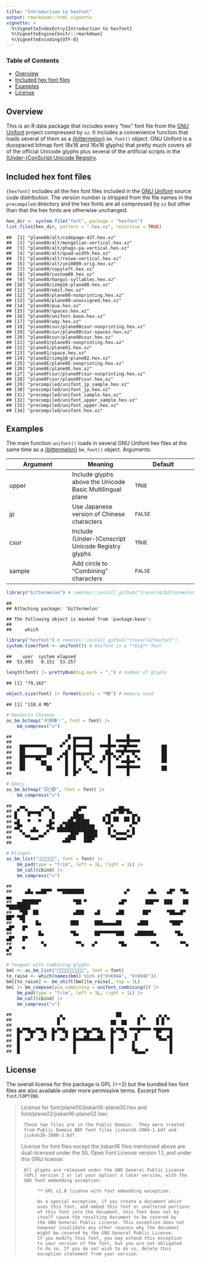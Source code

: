 ```yaml
---
title: "Introduction to hexfont"
output: rmarkdown::html_vignette
vignette: >
  %\VignetteIndexEntry{Introduction to hexfont}
  %\VignetteEngine{knitr::rmarkdown}
  %\VignetteEncoding{UTF-8}
---
```


### Table of Contents

* [Overview](#overview)
* [Included hex font files](#hex)
* [Examples](#examples)
* [License](#license)

## <a name="overview">Overview</a>

This is an R data package that includes every "hex" font file from the [GNU Unifont](http://unifoundry.com/unifont/index.html) project compressed by `xz`.  It includes a convenience function that loads several of them as a [{bittermelon}](https://github.com/trevorld/bittermelon) `bm_font()` object.  GNU Unifont is a duospaced bitmap font (8x16 and 16x16 glyphs) that pretty much covers all of the official Unicode glyphs plus several of the artificial scripts in the [(Under-)ConScript Unicode Registry](http://www.kreativekorp.com/ucsur/).

## <a name="hex">Included hex font files</a>

`{hexfont}` includes all the hex font files included in the [GNU Unifont](http://unifoundry.com/unifont/index.html)
source code distribution.  The version number is stripped from the file names in the `precompiled` directory and
the hex fonts are all compressed by `xz` but other than that the hex fonts are otherwise unchanged.


```r
hex_dir <- system.file("font", package = "hexfont")
list.files(hex_dir, pattern = ".hex.xz", recursive = TRUE)
```

```
##  [1] "plane00/alt/codepage-437.hex.xz"           
##  [2] "plane00/alt/mongolian-vertical.hex.xz"     
##  [3] "plane00/alt/phags-pa-vertical.hex.xz"      
##  [4] "plane00/alt/quad-width.hex.xz"             
##  [5] "plane00/alt/reiwa-vertical.hex.xz"         
##  [6] "plane00/alt/uni0009-orig.hex.xz"           
##  [7] "plane00/copyleft.hex.xz"                   
##  [8] "plane00/custom00.hex.xz"                   
##  [9] "plane00/hangul-syllables.hex.xz"           
## [10] "plane00/izmg16-plane00.hex.xz"             
## [11] "plane00/omit.hex.xz"                       
## [12] "plane00/plane00-nonprinting.hex.xz"        
## [13] "plane00/plane00-unassigned.hex.xz"         
## [14] "plane00/pua.hex.xz"                        
## [15] "plane00/spaces.hex.xz"                     
## [16] "plane00/unifont-base.hex.xz"               
## [17] "plane00/wqy.hex.xz"                        
## [18] "plane00csur/plane00csur-nonprinting.hex.xz"
## [19] "plane00csur/plane00csur-spaces.hex.xz"     
## [20] "plane00csur/plane00csur.hex.xz"            
## [21] "plane01/plane01-nonprinting.hex.xz"        
## [22] "plane01/plane01.hex.xz"                    
## [23] "plane01/space.hex.xz"                      
## [24] "plane02/izmg16-plane02.hex.xz"             
## [25] "plane0E/plane0E-nonprinting.hex.xz"        
## [26] "plane0E/plane0E.hex.xz"                    
## [27] "plane0Fcsur/plane0Fcsur-nonprinting.hex.xz"
## [28] "plane0Fcsur/plane0Fcsur.hex.xz"            
## [29] "precompiled/unifont_jp_sample.hex.xz"      
## [30] "precompiled/unifont_jp.hex.xz"             
## [31] "precompiled/unifont_sample.hex.xz"         
## [32] "precompiled/unifont_upper_sample.hex.xz"   
## [33] "precompiled/unifont_upper.hex.xz"          
## [34] "precompiled/unifont.hex.xz"
```

## <a name="examples">Examples</a>

The main function `unifont()` loads in several GNU Unifont hex files at the same time as a [{bittermelon}](https://github.com/trevorld/bittermelon) `bm_font()` object.  Arguments:

| Argument | Meaning | Default |
--- | --- | ---
| upper | Include glyphs above the Unicode Basic Multilingual plane | `TRUE` | 
| jp | Use Japanese version of Chinese characters | `FALSE` | 
| csur | Include (Under-)Conscript Unicode Registry glyphs | `TRUE` |
| sample | Add circle to "Combining" characters | `FALSE` | 


```r
library("bittermelon") # remotes::install_github("trevorld/bittermelon")
```

```
## 
## Attaching package: 'bittermelon'
```

```
## The following object is masked from 'package:base':
## 
##     which
```

```r
library("hexfont") # remotes::install_github("trevorld/hexfont")
system.time(font <- unifont()) # Unifont is a **big** font
```

```
##    user  system elapsed 
##  53.093   0.151  53.257
```

```r
length(font) |> prettyNum(big.mark = ",") # number of glyphs
```

```
## [1] "79,162"
```

```r
object.size(font) |> format(units = "MB") # memory used
```

```
## [1] "118.4 Mb"
```

```r
# Mandarin Chinese
as_bm_bitmap("Ｒ很棒！", font = font) |>
    bm_compress("v")
```

```
##                     █ ▄▄▄▄▄▄▄      █      █                     
##                   ▄▀  █     █      █  ▀▀▀▀█▀▀▀▀                 
##   ██▀▀▀▀▀▀▀▀▄▄   ▀  █ █▀▀▀▀▀█   ▀▀▀█▀▀ ▀▀█▀▀▀▀         ██       
##   ██        ██    ▄█  █▄▄▄▄▄█     ██▄ ▀▀█▀▀▀█▀▀        ██       
##   ██▀▀▀▀██▀▀    ▄▀ █  █  █  ▄▀   █ █ ▀▄▀  █  ▀▄        ██       
##   ██      ██       █  █   █▀    ▀  █    ▀▀█▀▀          ▀▀       
##   ██        ██     █  █ ▄  ▀▄      █  ▀▀▀▀█▀▀▀▀        ██       
##                    █  █▀     ▀▀    █      █
```

```r
# Emoji
as_bm_bitmap("🐭🐲🐵", font = font) |>
    bm_compress("v")
```

```
##   ▄▄       ▄▄           ▄▄▄            ▄▄       
## ▄▀  ▀▄▄▄▄▄▀  ▀▄       ▄█▀           ▄█▀██▀█▄    
## █    ▀   ▀    █      ▄████       ▄▀█ ▄▄  ▄▄ █▀▄ 
## ▄█   ▀   ▀   █▄   ▄▄██▄█████     ▀▄█ ▀▀  ▀▀ █▄▀ 
## ▄█▀    ▄    ▀█▄ ▄█▄███████████     ▄▀      ▀▄   
##   ▀▄  ▀▀▀  ▄▀   ▀▀▀▀▀███▀▀█████    █ ▀▄▄▄▄▀ █   
##     ▀▀▄▄▄▀▀        ▄███   ████▀     ▀▀▄▄▄▄▀▀    
##                   ▀▀▀     ▀▀▀
```

```r
# Klingon
as_bm_list("", font = font) |>
    bm_pad(type = "trim", left = 1L, right = 1L) |>
    bm_call(cbind) |>
    bm_compress("v")
```

```
##                                                                               
##     ▄█▄ ▄▄██▀▀  ▀▀████████               ▄▀       ▄█▄    ▄█▀  ▀█▄    ▄▄       
##  ▄▄██████▀            ▀██ ▀            ▄█▀       ███▀▀  ███    ██   ▀████████ 
##   ▀██  ██             ▄███    ▄█      ▄██       ██▀      ▀██▄▄█▀      ██▀ ▀██ 
##    ▀    █▄           ███      ███▄▄▄▄▄██      ▄███        ▀███▀      ▄█▀   █▀ 
##          █▄          ▀█▄      ██▀▀▀▀▀▀███    ▄██████▄       ▀█▄     ▄█▀   █▀  
##           ▀▄           ▀▀▄   ▄▀        ▀█▄         ▀▀▄        ▀▀▄  ▄▀    ▀    
## 
```

```r
# Tengwar with combining glyphs
bml <- as_bm_list("", font = font)
to_raise <- which(names(bml) %in% c("U+E04A", "U+E04E"))
bml[to_raise] <- bm_shift(bml[to_raise], top = 1L)
bml |> bm_compose(pua_combining = unifont_combining()) |>
    bm_pad(type = "trim", left = 1L, right = 1L) |>
    bm_call(cbind) |>
    bm_compress("v")
```

```
##                  ▄                    ██       ▄      ▄ ▄   
##                 █ ▀                 ▄▄  ▄▄    █ ▀    █ █ ▀  
##                 ▀                   ▀▀  ▀▀    ▀      ▀ ▀    
##  █▄▀▀█▄▄▀▀█▄  █▄▀▀█▄  █▄▀▀█▄▄▀▀█▄   █▄▀▀█▄ ▀▀▀█▀▀▀▀ ▀██▀▀▀█ 
##  █    █    █  █    █  █   ▄█   ▄█   █    █   █       █▄  ▄█ 
##  █  ▀▀   ▀▀   ▀  ▀▀   █▀▀▀▀▀▀▀▀▀▀▀  █  ▀▀   ▄▀        ▀▀▀ █ 
##  █                    █             █       █             █ 
##  █                    █             █       ▀█▄▄▄▀        █
```

## <a name="license">License</a>

The overall license for this package is GPL (>=2) but the bundled hex font files 
are also available under more permissive terms.  Excerpt from `font/COPYING` 

> License for font/plane00/jiskan16-plane00.hex and
> font/plane02/jiskan16-plane02.hex:
> 
>      These two files are in the Public Domain.  They were created
>      from Public Domain BDF font files jiskan16-2004-1.bdf and
>      jiskan16-2000-2.bdf.
> 
> 
> License for font files except the jiskan16 files mentioned above
> are dual-licensed under the SIL Open Font License version 1.1,
> and under this GNU license:
> 
>      All glyphs are released under the GNU General Public License
>      (GPL) version 2 or (at your option) a later version, with the
>      GNU font embedding exception:
> 
>           ** GPL v2.0 license with font embedding exception:
> 
>           As a special exception, if you create a document which
>           uses this font, and embed this font or unaltered portions
>           of this font into the document, this font does not by
>           itself cause the resulting document to be covered by
>           the GNU General Public License. This exception does not
>           however invalidate any other reasons why the document
>           might be covered by the GNU General Public License.
>           If you modify this font, you may extend this exception
>           to your version of the font, but you are not obligated
>           to do so. If you do not wish to do so, delete this
>           exception statement from your version.
